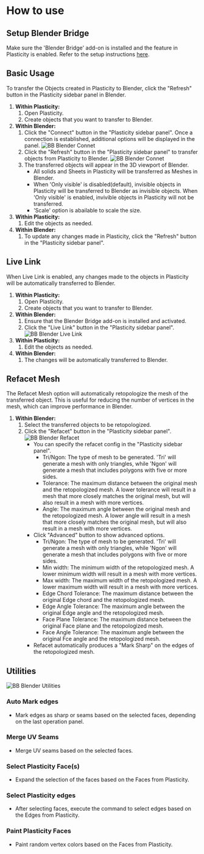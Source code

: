 # How to use

## Setup Blender Bridge

Make sure the 'Blender Bridge' add-on is installed and the feature in Plasticity is enabled. Refer to the setup instructions [here](./install-blender-addon).

## Basic Usage

To transfer the Objects created in Plasticity to Blender, click the "Refresh" button in the Plasticity sidebar panel in Blender.

1. **Within Plasticity:**
    1. Open Plasticity.
    2. Create objects that you want to transfer to Blender.
2. **Within Blender:**
    1. Click the "Connect" button in the "Plasticity sidebar panel". Once a connection is established, additional options will be displayed in the panel.
        ![BB Blender Connet](/img/bb-blender-connect.png)
    2. Click the "Refresh" button in the "Plasticity sidebar panel" to transfer objects from Plasticity to Blender.
        ![BB Blender Connet](/img/bb-blender-refresh.png)
    3. The transferred objects will appear in the 3D viewport of Blender.
        - All solids and Sheets in Plasticity will be transferred as Meshes in Blender.
        - When 'Only visible' is disabled(default), invisible objects in Plasticity will be transferred to Blender as invisible objects. When 'Only visible' is enabled, invivible objects in Plasticity will not be transferred. 
        - 'Scale' option is abailable to scale the size. 
3. **Within Plasticity:**
    1. Edit the objects as needed.
4. **Within Blender:**
    1. To update any changes made in Plasticity, click the "Refresh" button in the "Plasticity sidebar panel".

## Live Link

When Live Link is enabled, any changes made to the objects in Plasticity will be automatically transferred to Blender. 

1. **Within Plasticity:**
    1. Open Plasticity.
    2. Create objects that you want to transfer to Blender.
2. **Within Blender:**
    1. Ensure that the Blender Bridge add-on is installed and activated. 
    2. Click the "Live Link" button in the "Plasticity sidebar panel".
        ![BB Blender Live Link](/img/bb-blender-live-link.png)
3. **Within Plasticity:**
    1. Edit the objects as needed.
4. **Within Blender:**
    1. The changes will be automatically transferred to Blender.

## Refacet Mesh

The Refacet Mesh option will automatically retopologize the mesh of the transferred object. This is useful for reducing the number of vertices in the mesh, which can improve performance in Blender.

1. **Within Blender:**
    1. Select the transferred objects to be retopologized.
    2. Click the "Refacet" button in the "Plasticity sidebar panel".
        ![BB Blender Refacet](/img/bb-blender-refacet.png)
        - You can specify the refacet config in the "Plasticity sidebar panel".
            - Tri/Ngon: The type of mesh to be generated. 'Tri' will generate a mesh with only triangles, while 'Ngon' will generate a mesh that includes polygons with five or more sides.
            - Tolerance: The maximum distance between the original mesh and the retopologized mesh. A lower tolerance will result in a mesh that more closely matches the original mesh, but will also result in a mesh with more vertices.
            - Angle: The maximum angle between the original mesh and the retopologized mesh. A lower angle will result in a mesh that more closely matches the original mesh, but will also result in a mesh with more vertices.
        - Click "Advanced" button to show advanced options.
            - Tri/Ngon: The type of mesh to be generated. 'Tri' will generate a mesh with only triangles, while 'Ngon' will generate a mesh that includes polygons with five or more sides.
            - Min width: The minimum width of the retopologized mesh. A lower minimum width will result in a mesh with more vertices.
            - Max width: The maximum width of the retopologized mesh. A lower maximum width will result in a mesh with more vertices.
            - Edge Chord Tolerance: The maximum distance between the original Edge chord and the retopologized mesh. 
            - Edge Angle Tolerance: The maximum angle between the original Edge angle and the retopologized mesh.
            - Face Plane Tolerance: The maximum distance between the original Face plane and the retopologized mesh.
            - Face Angle Tolerance: The maximum angle between the original Fce angle and the retopologized mesh.
        - Refacet automatically produces a "Mark Sharp" on the edges of the retopologized mesh.

## Utilities

![BB Blender Utilities](/img/bb-blender-utilities.png)

### Auto Mark edges

- Mark edges as sharp or seams based on the selected faces, depending on the last operation panel.

### Merge UV Seams

- Merge UV seams based on the selected faces.

### Select Plasticity Face(s)

- Expand the selection of the faces based on the Faces from Plasticity.

### Select Plasticity edges

- After selecting faces, execute the command to select edges based on the Edges from Plasticity.

### Paint Plasticity Faces

- Paint random vertex colors based on the Faces from Plasticity.







